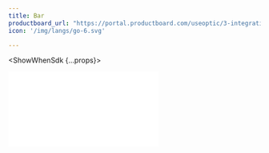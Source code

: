 ```yaml
---
title: Bar
productboard_url: "https://portal.productboard.com/useoptic/3-integrations-board/c/13-gitlab-ci-workflow-support"
icon: '/img/langs/go-6.svg'

---
```



<ShowWhenSdk {...props}>

<iframe
  style={{width: '100%', height: 800}}
  src={frontMatter.productboard_url}
  frameBorder="0"
/>

</ShowWhenSdk>

<ShowWhenProxy {...props}>
  When proxy mode
</ShowWhenProxy>
